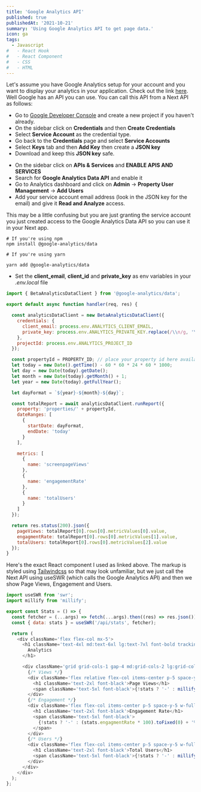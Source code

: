 ```yaml
---
title: 'Google Analytics API'
published: true
publishedAt: '2021-10-21'
summary: 'Using Google Analytics API to get page data.'
icon: ga
tags:
  - Javascript
#   - React Hook
#   - React Component
#   - CSS
#   - HTML
---
```


Let's assume you have Google Analytics setup for your account and you want to display your analytics in your application. Check out the link [here](/stats). Well Google has an API you can use. You can call this API from a Next API as follows:

<Step number={1} title='Create a Google Service Account' />

- Go to [Google Developer Console](https://console.cloud.google.com) and create a new project if you haven't already.
- On the sidebar click on **Credentials** and then **Create Credentials**
- Select **Service Account** as the credential type.
- Go back to the **Credentials** page and select **Service Accounts**
- Select **Keys** tab and then **Add Key** then create a **JSON key**
- Download and keep this **JSON key** safe.

<Step number={2} title='Enable the Google Analytics Data API' />

- On the sidebar click on **APIs & Services** and **ENABLE APIS AND SERVICES**
- Search for **Google Analytics Data API** and enable it
- Go to Analytics dashboard and click on **Admin** -> **Property User Management** -> **Add Users**
- Add your service account email address (look in the JSON key for the email) and give it **Read and Analyze** access.

This may be a little confusing but you are just granting the service account you just created access to the Google Analytics Data API so you can use it in your Next app.

<Step number={3} title='Install the @google-analytics/data package' />

<CodeBlock>
  
```bash:shell
# If you're using npm
npm install @google-analytics/data

# If you're using yarn

yarn add @google-analytics/data

````

</CodeBlock>

- Set the **client_email**, **client_id** and **private_key** as env variables in your _.env.local_ file

<Step number={4} title="Get the Data (create a Next API)" />

<CodeBlock>

```Javascript:api/stats/index.js
import { BetaAnalyticsDataClient } from '@google-analytics/data';

export default async function handler(req, res) {

  const analyticsDataClient = new BetaAnalyticsDataClient({
    credentials: {
      client_email: process.env.ANALYTICS_CLIENT_EMAIL,
      private_key: process.env.ANALYTICS_PRIVATE_KEY.replace(/\\n/g, '\n')
    },
    projectId: process.env.ANALYTICS_PROJECT_ID
  });

  const propertyId = PROPERTY_ID; // place your property id here available in analytics console.
  let today = new Date().getTime() - 60 * 60 * 24 * 60 * 1000;
  let day = new Date(today).getDate();
  let month = new Date(today).getMonth() + 1;
  let year = new Date(today).getFullYear();

  let dayFormat = `${year}-${month}-${day}`;

  const totalReport = await analyticsDataClient.runReport({
    property: 'properties/' + propertyId,
    dateRanges: [
      {
        startDate: dayFormat,
        endDate: 'today'
      }
    ],

    metrics: [
      {
        name: 'screenpageViews'
      },
      {
        name: 'engagementRate'
      },
      {
        name: 'totalUsers'
      }
    ]
  });

  return res.status(200).json({
    pageViews: totalReport[0].rows[0].metricValues[0].value,
    engagmentRate: totalReport[0].rows[0].metricValues[1].value,
    totalUsers: totalReport[0].rows[0].metricValues[2].value
  });
}
````

</CodeBlock>

<Step number={5} title='Show the Data' />

Here's the exact React component I used as linked above. The markup is styled using [Tailwindcss](https://tailwindcss.com/) so that may look unfamiliar, but we just call the Next API using useSWR (which calls the Google Analytics API) and then we show Page Views, Engagement and Users.

<CodeBlock>

```Javascript:components/stats/index.js
import useSWR from 'swr';
import millify from 'millify';

export const Stats = () => {
  const fetcher = (...args) => fetch(...args).then((res) => res.json());
  const { data: stats } = useSWR('/api/stats', fetcher);

  return (
    <div className='flex flex-col mx-5'>
      <h1 className='text-4xl md:text-6xl lg:text-7xl font-bold tracking-tighter leading-tight md:leading-none text-center md:text-left my-8'>
        Analytics
      </h1>

      <div className='grid grid-cols-1 gap-4 md:grid-cols-2 lg:grid-cols-3 mb-6'>
        {/* Views */}
        <div className='flex relative flex-col items-center p-5 space-y-5 w-full rounded shadow-lg bg-gray-100 dark:bg-gray-800'>
          <h1 className='text-2xl font-black'>Page Views</h1>
          <span className='text-5xl font-black'>{!stats ? '-' : millify(stats.pageViews)}</span>
        </div>
        {/* Engagement */}
        <div className='flex flex-col items-center p-5 space-y-5 w-full rounded shadow-lg bg-gray-100 dark:bg-gray-800'>
          <h1 className='text-2xl font-black'>Engagement Rate</h1>
          <span className='text-5xl font-black'>
            {!stats ? '-' : (stats.engagmentRate * 100).toFixed(0) + '%'}
          </span>
        </div>
        {/* Users */}
        <div className='flex flex-col items-center p-5 space-y-5 w-full rounded shadow-lg bg-gray-100 dark:bg-gray-800'>
          <h1 className='text-2xl font-black'>Total Users</h1>
          <span className='text-5xl font-black'>{!stats ? '-' : millify(stats.totalUsers)}</span>
        </div>
      </div>
    </div>
  );
};
```

</CodeBlock>
